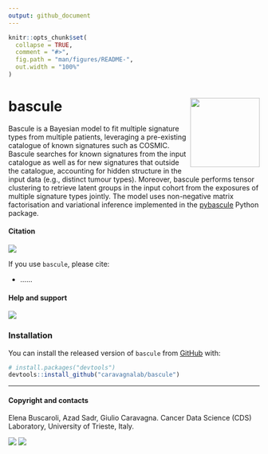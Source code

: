 ```yaml
---
output: github_document
---
```


```r
knitr::opts_chunk$set(
  collapse = TRUE,
  comment = "#>",
  fig.path = "man/figures/README-",
  out.width = "100%"
)
```

# bascule <a href="https://caravagnalab.github.io/bascule/"><img src="man/figures/logo.png" align="right" height="139" /></a>

Bascule is a Bayesian model to fit multiple signature types from multiple patients, leveraging a pre-existing catalogue of known signatures such as COSMIC. Bascule searches for known signatures from the input catalogue as well as for new signatures that outside the catalogue, accounting for hidden structure in the input data (e.g., distinct tumour types). Moreover, bascule performs tensor clustering to retrieve latent groups in the input cohort from the exposures of multiple signature types jointly. The model uses non-negative matrix factorisation and variational inference implemented in the [pybascule](https://github.com/caravagnalab/pybascule) Python package. 


#### Citation

[![](https://img.shields.io/badge/doi-10.1101/2021.02.02.429335-red.svg)](https://doi.org/....)

If you use `bascule`, please cite:

-  ......

#### Help and support

[![](https://img.shields.io/badge/GitHub%20Pages-https://caravagnalab.github.io/bascule/-steelblue.svg)](https://caravagnalab.github.io/bascule)

### Installation

You can install the released version of `bascule` from
[GitHub](https://github.com/) with:

``` r
# install.packages("devtools")
devtools::install_github("caravagnalab/bascule")
```

-----

#### Copyright and contacts

Elena Buscaroli, Azad Sadr, Giulio Caravagna. Cancer Data Science (CDS) Laboratory, University of Trieste, Italy.

[![](https://img.shields.io/badge/CDS%20Lab%20Github-caravagnalab-seagreen.svg)](https://github.com/caravagnalab)
[![](https://img.shields.io/badge/CDS%20Lab%20webpage-https://www.caravagnalab.org/-red.svg)](https://www.caravagnalab.org/)

